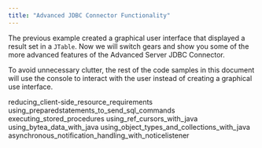 ```yaml
---
title: "Advanced JDBC Connector Functionality"
---
```


<div id="advanced_jdbc_connector_functionality" class="registered_link"></div>


The previous example created a graphical user interface that displayed a result set in a `JTable`. Now we will switch gears and show you some of the more advanced features of the Advanced Server JDBC Connector.

To avoid unnecessary clutter, the rest of the code samples in this document will use the console to interact with the user instead of creating a graphical use interface.

<div class="toctree" maxdepth="4">

reducing\_client-side\_resource\_requirements using\_preparedstatements\_to\_send\_sql\_commands executing\_stored\_procedures using\_ref\_cursors\_with\_java using\_bytea\_data\_with\_java using\_object\_types\_and\_collections\_with\_java asynchronous\_notification\_handling\_with\_noticelistener

</div>
